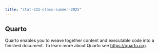 ```yaml
---
title: "stat-331-class-summer-2025"
---
```


## Quarto

Quarto enables you to weave together content and executable code into a finished document. To learn more about Quarto see <https://quarto.org>.
